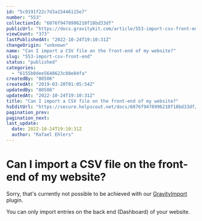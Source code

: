 ```yaml
---
id: "5c9191f22c7d3a15446115e7"
number: "553"
collectionId: "6076f9478996210f18bd33df"
publicUrl: "https://docs.gravitykit.com/article/553-import-csv-front-end"
viewCount: "373"
lastPublishedAt: "2022-10-24T19:10:31Z"
changeOrigin: "unknown"
name: "Can I import a CSV file on the front-end of my website?"
slug: "553-import-csv-front-end"
status: "published"
categories: 
  - "6155b0dee5648623c88e04fa"
createdBy: "80506"
createdAt: "2019-03-20T01:05:54Z"
updatedBy: "80506"
updatedAt: "2022-10-24T19:10:31Z"
title: "Can I import a CSV file on the front-end of my website?"
hsEditUrl: "https://secure.helpscout.net/docs/6076f9478996210f18bd33df/article/5c9191f22c7d3a15446115e7"
pagination_prev: 
pagination_next: 
last_update:
  date: 2022-10-24T19:10:31Z
  author: "Rafael Ehlers"
---
```


# Can I import a CSV file on the front-end of my website?

Sorry, that's currently not possible to be achieved with our [GravityImport](https://www.gravitykit.com/extensions/gravity-forms-entry-importer/) plugin.

You can only import entries on the back end (Dashboard) of your website.